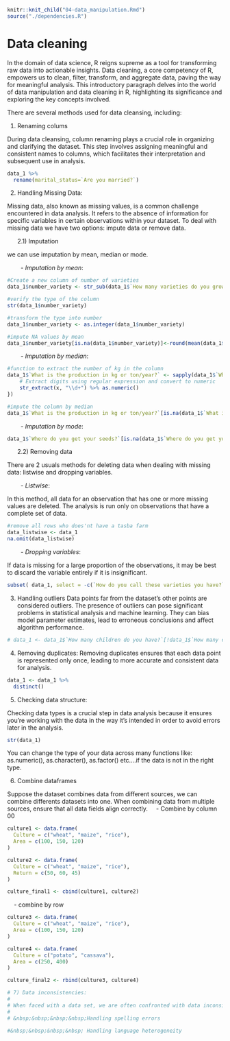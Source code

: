 ```r
knitr::knit_child("04-data_manipulation.Rmd")
source("./dependencies.R")
```

# Data cleaning

In the domain of data science, R reigns supreme as a tool for transforming raw data into actionable insights. 
Data cleaning, a core competency of R, empowers us to clean, filter, transform, and aggregate data, paving the way for meaningful analysis. This introductory paragraph delves into the world of data manipulation and data cleaning in R, highlighting its significance and exploring the key concepts involved.

There are several methods used for data cleansing, including:

1) Renaming colums

During data cleansing, column renaming plays a crucial role in organizing and clarifying the dataset. This step involves assigning meaningful and consistent names to columns, which facilitates their interpretation and subsequent use in analysis.
```r
data_1 %>%
  rename(marital_status=`Are you married?`)
```


2) Handling Missing Data: 

Missing data, also known as missing values, is a common challenge encountered in data analysis. It refers to the absence of information for specific variables in certain observations within your dataset. To deal with missing data we have two options: impute data or remove data.

&nbsp;&nbsp;&nbsp;&nbsp;&nbsp;&nbsp;2.1) Imputation

we can use imputation by mean, median or mode.

&nbsp;&nbsp;&nbsp;&nbsp;&nbsp;&nbsp;&nbsp;&nbsp;- *Imputation by mean*:
```r
#Create a new column of number of varieties
data_1$number_variety <- str_sub(data_1$`How many varieties do you grow on the same plot or in the same field?`, 1, 1)

#verify the type of the column
str(data_1$number_variety)

#transform the type into number
data_1$number_variety <- as.integer(data_1$number_variety)

#impute NA values by mean
data_1$number_variety[is.na(data_1$number_variety)]<-round(mean(data_1$number_variety, na.rm = TRUE))
```


&nbsp;&nbsp;&nbsp;&nbsp;&nbsp;&nbsp;&nbsp;&nbsp;- *Imputation by median*:
```r
#function to extract the number of kg in the column
data_1$`What is the production in kg or ton/year?` <- sapply(data_1$`What is the production in kg or ton/year?`, function(x) {
    # Extract digits using regular expression and convert to numeric
    str_extract(x, "\\d+") %>% as.numeric()
})

#impute the column by median
data_1$`What is the production in kg or ton/year?`[is.na(data_1$`What is the production in kg or ton/year?`)]<-median(data_1$`What is the production in kg or ton/year?`, na.rm = TRUE)


```


&nbsp;&nbsp;&nbsp;&nbsp;&nbsp;&nbsp;&nbsp;&nbsp;- *Imputation by mode*:
```r
data_1$`Where do you get your seeds?`[is.na(data_1$`Where do you get your seeds?`)] <- names(which.max(table(data_1$`Where do you get your seeds?`)))

```

&nbsp;&nbsp;&nbsp;&nbsp;&nbsp;&nbsp;2.2) Removing data

There are 2 usuals methods for deleting data when dealing with missing data: listwise and dropping variables.

&nbsp;&nbsp;&nbsp;&nbsp;&nbsp;&nbsp;&nbsp;&nbsp;- *Listwise*:

In this method, all data for an observation that has one or more missing values are deleted. The analysis is run only on observations that have a complete set of data. 
```r
#remove all rows who does'nt have a tasba farm
data_listwise <- data_1
na.omit(data_listwise)
```


&nbsp;&nbsp;&nbsp;&nbsp;&nbsp;&nbsp;&nbsp;&nbsp;- *Dropping variables*:

If data is missing for a large proportion of the observations, it may be best to discard the variable entirely if it is insignificant.
```r
subset( data_1, select = -c(`How do you call these varieties you have?`))
```

3) Handling outliers
Data points far from the dataset’s other points are considered outliers. The presence of outliers can pose significant problems in statistical analysis and machine learning. They can bias model parameter estimates, lead to erroneous conclusions and affect algorithm performance.

```r
# data_1 <- data_1$`How many children do you have?`[!data_1$`How many children do you have?` %in% boxplot.stats(data_1$`How many children do you have?`)$out]
```


4) Removing duplicates: 
Removing duplicates ensures that each data point is represented only once, leading to more accurate and consistent data for analysis.
```r
data_1 <- data_1 %>% 
  distinct()
```

5) Checking data structure: 

Checking data types is a crucial step in data analysis because it ensures you're working with the data in the way it's intended in order to avoid errors later in the analysis.
```r
str(data_1)
```
You can change the type of your data across many functions like: as.numeric(), as.character(), as.factor() etc....if the data is not in the right type.

6) Combine dataframes

Suppose the dataset combines data from different sources, we can combine differents datasets into one. When combining data from multiple sources, ensure that all data fields align correctly.
&nbsp;&nbsp;&nbsp;&nbsp;- Combine by column
00
```r
culture1 <- data.frame(
  Culture = c("wheat", "maize", "rice"),
  Area = c(100, 150, 120)
)

culture2 <- data.frame(
  Culture = c("wheat", "maize", "rice"),
  Return = c(50, 60, 45)
)

culture_final1 <- cbind(culture1, culture2)
```

&nbsp;&nbsp;&nbsp;&nbsp;- combine by row
```r
culture3 <- data.frame(
  Culture = c("wheat", "maize", "rice"),
  Area = c(100, 150, 120)
)

culture4 <- data.frame(
  Culture = c("potato", "cassava"),
  Area = c(250, 400)
)

culture_final2 <- rbind(culture3, culture4)
```


```r

# 7) Data inconsistencies:
# 
# When faced with a data set, we are often confronted with data inconsistencies. This can take the form of spelling errors, language heterogeneity in the dataset, etc.
# 
# &nbsp;&nbsp;&nbsp;&nbsp;Handling spelling errors

#&nbsp;&nbsp;&nbsp;&nbsp; Handling language heterogeneity

```






